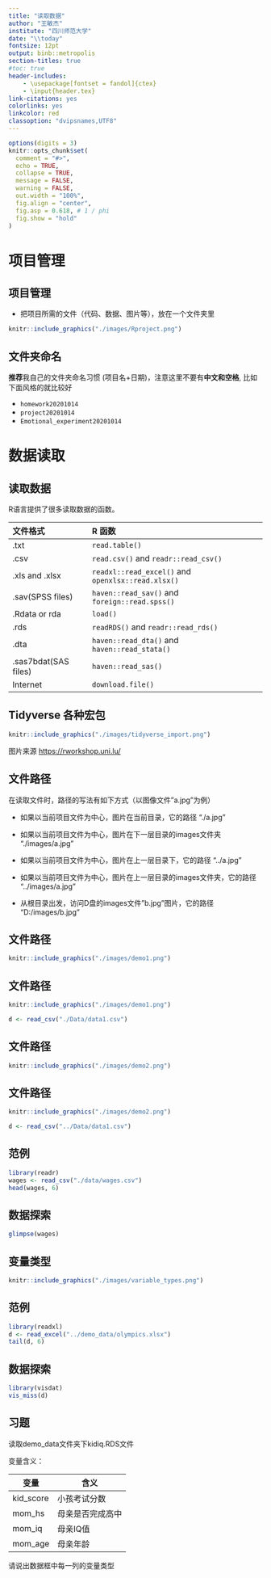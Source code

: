 ```yaml
---
title: "读取数据"
author: "王敏杰"
institute: "四川师范大学"
date: "\\today"
fontsize: 12pt
output: binb::metropolis
section-titles: true
#toc: true
header-includes:
    - \usepackage[fontset = fandol]{ctex}
    - \input{header.tex}
link-citations: yes
colorlinks: yes
linkcolor: red
classoption: "dvipsnames,UTF8"
---
```


```r
options(digits = 3)
knitr::opts_chunk$set(
  comment = "#>",
  echo = TRUE,
  collapse = TRUE,
  message = FALSE,
  warning = FALSE,
  out.width = "100%",
  fig.align = "center",
  fig.asp = 0.618, # 1 / phi
  fig.show = "hold"
)
```


# 项目管理

## 项目管理
- 把项目所需的文件（代码、数据、图片等），放在一个文件夹里

```r
knitr::include_graphics("./images/Rproject.png")
```

## 文件夹命名

**推荐**我自己的文件夹命名习惯 (项目名+日期)，注意这里不要有**中文和空格**, 比如下面风格的就比较好 

- `homework20201014`
- `project20201014`
- `Emotional_experiment20201014` 




# 数据读取

## 读取数据 

R语言提供了很多读取数据的函数。
\footnotesize

|文件格式               | **R** 函数                                        |
|:----------------------|:--------------------------------------------------|
|.txt                   | `read.table()`                                    |
|.csv                   | `read.csv()` and `readr::read_csv()`              |
|.xls and .xlsx         | `readxl::read_excel()` and `openxlsx::read.xlsx()`|
|.sav(SPSS files)       | `haven::read_sav()` and `foreign::read.spss()`    |
|.Rdata or rda          | `load()`                                          |
|.rds                   | `readRDS()` and `readr::read_rds()`               |
|.dta                   | `haven::read_dta()` and `haven::read_stata()`     |
|.sas7bdat(SAS files)   | `haven::read_sas()`                               |
|Internet               | `download.file()`                                 |


## Tidyverse 各种宏包

```r
knitr::include_graphics("./images/tidyverse_import.png")
```

\footnotesize 图片来源 <https://rworkshop.uni.lu/>


## 文件路径

在读取文件时，路径的写法有如下方式（以图像文件"a.jpg"为例）

- 如果以当前项目文件为中心，图片在当前目录，它的路径
"./a.jpg"

- 如果以当前项目文件为中心，图片在下一层目录的images文件夹
"./images/a.jpg"

- 如果以当前项目文件为中心，图片在上一层目录下，它的路径
"../a.jpg"

- 如果以当前项目文件为中心，图片在上一层目录的images文件夹，它的路径
"../images/a.jpg"

- 从根目录出发，访问D盘的images文件"b.jpg"图片，它的路径
"D:/images/b.jpg"


## 文件路径

```r
knitr::include_graphics("./images/demo1.png")
```

## 文件路径

```r
knitr::include_graphics("./images/demo1.png")
```

```r
d <- read_csv("./Data/data1.csv")
```

## 文件路径

```r
knitr::include_graphics("./images/demo2.png")
```


## 文件路径

```r
knitr::include_graphics("./images/demo2.png")
```

```r
d <- read_csv("../Data/data1.csv")
```



## 范例 

```r
library(readr)
wages <- read_csv("./data/wages.csv")
head(wages, 6)
```

## 数据探索
```r
glimpse(wages)
```

## 变量类型

```r
knitr::include_graphics("./images/variable_types.png")
```

## 范例 
```r
library(readxl)
d <- read_excel("../demo_data/olympics.xlsx")
tail(d, 6)
```

## 数据探索
```r
library(visdat)
vis_miss(d)
```


## 习题

读取demo_data文件夹下kidiq.RDS文件


变量含义：

| 变量       	| 含义             	|
|------------	|------------------	|
| kid_score  	| 小孩考试分数     	|
| mom_hs     	| 母亲是否完成高中 	|
| mom_iq     	| 母亲IQ值         	|
| mom_age    	| 母亲年龄         	|

请说出数据框中每一列的变量类型

